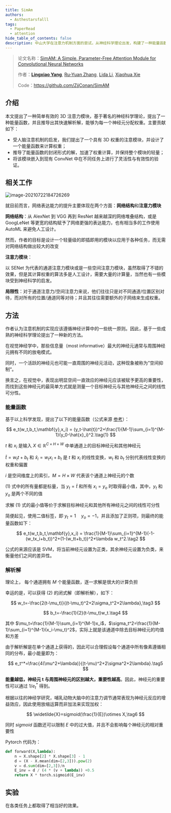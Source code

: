 ```yaml
---
title: SimAm
authors:
  - Asthestarsfalll
tags:
  - PaperRead
  - attention
hide_table_of_contents: false
description: 中山大学在注意力机制方面的尝试，从神经科学理论出发，构建了一种能量函数挖掘神经元重要性，并对此推导出了解析解以加速计算。通过ImageNet分类、COCO检测与分割等任务验证了所提SimAM的灵活性与有效性。值得一提的是，所提SimAM是一种无参数注意力模块。
---
```


>论文名称：[SimAM: A Simple, Parameter-Free Attention Module for Convolutional Neural Networks](http://proceedings.mlr.press/v139/yang21o/yang21o.pdf)
>
>作者：[**Lingxiao Yang**](https://zjjconan.github.io/), [Ru-Yuan Zhang](https://ruyuanzhang.github.io/), [Lida Li](https://github.com/lld533), [Xiaohua Xie](http://sdcs.sysu.edu.cn/content/2478)
>
>Code：https://github.com/ZjjConan/SimAM

## 介绍

本文提出了一种简单有效的 3D 注意力模块，基于著名的神经科学理论，提出了一种能量函数，并且推导出其快速解析解，能够为每一个神经元分配权重。主要贡献如下：

- 受人脑注意机制的启发，我们提出了一个具有 3D 权重的注意模块，并设计了一个能量函数来计算权重；
- 推导了能量函数的封闭形式的解，加速了权重计算，并保持整个模块的轻量；
- 将该模块嵌入到现有 ConvNet 中在不同任务上进行了灵活性与有效性的验证。

## 相关工作

![image-20210722184726269](/images/2022/03/27/image-20210722184726269.th.png)

就目前而言，网络表达能力的提升主要体现在两个方面：**网络结构**和**注意力模块**

**网络结构**：从 AlexNet 到 VGG 再到 ResNet 越来越深的网络堆叠结构，或是 GoogLeNet 等更宽的结构赋予了网络更强的表达能力，也有相当多的工作使用 AutoML 来避免人工设计。

然而，作者的目标是设计一个轻量级的即插即用的模块以应用于各种任务，而无需对网络结构做出较大的改变

**注意力模块**：

以 SENet 为代表的通道注意力模块或是一些空间注意力模块，虽然取得了不错的效果，但是其计算权重的算法多是人工设计，需要大量的计算量，当然也有一些模块受到神经科学的启发。

**局限性**：对于通道注意力/空间注意力来说，他们往往只是对不同通道/位置区别对待，而对所有的位置/通道同等对待；并且其往往需要额外的子网络来生成权重。

## 方法

作者认为注意机制的实现应该遵循神经计算中的一些统一原则。因此，基于一些成熟的神经科学理论提出了一种新的方法。

在视觉神经学中，那些信息量（most informative）最大的神经元通常与周围神经元拥有不同的放电模式。

同时，一个活跃的神经元也可能一直周围的神经元活动，这种现象被称为”空间抑制“。

换言之，在视觉中，表现出明显空间一直效应的神经元应该被赋予更高的重要性，而找到这些神经元的最简单方式就是测量一个目标神经元与其他神经元之间的线性可分性。

### 能量函数

基于以上科学发现，提出了以下的能量函数（公式来源 [参考](https://blog.csdn.net/liangdas/article/details/44251469)）：

$$
e_t(w_t,b_t,\mathbf{y},x_i) = (y_t-\hat{t})^2+\frac{1}{M-1}\sum_{i=1}^{M-1}(y_0-\hat{x}_i)^2.\tag{1}
$$

$t$ 和 $x_i$ 是输入 $X\in \mathbb{R}^{C\times H\times W}$ 中单通道上的目标神经元和其他神经元

$\hat{t}=w_tt+b_t$ 和 $\hat{x}_i=w_tx_i+b_t$ 是 $t$ 和 $x_i$ 的线性变换，$w_t$ 和 $b_t$ 分别代表线性变换的权重和偏置

$i$ 是空间维度上的索引，$M=H\times W$ 代表该个通道上神经元的个数

$(1)$ 式中的所有量都是标量，当 $y_t=\hat{t}$ 和所有 $x_i=y_o$ 时取得最小值，其中，$y_t$ 和 $y_o$ 是两个不同的值

求解 $(1)$ 式的最小值等价于求解目标神经元和其他所有神经元之间的线性可分性

简便起见，使用二值标签，即 $y_t=1\quad y_o=-1$，并且添加了正则项，则最终的能量函数如下：

$$
e_t(w_t,b_t,\mathbf{y},x_i) = \frac{1}{M-1}\sum_{i=1}^{M-1}(-1-(w_tx_i+b_t))^2+(1-(w_tt+b_t))^2+\lambda w_t^2.\tag2
$$

公式的来源应该是 SVM，将当前神经元设置为正类，其余神经元设置为负类，来衡量他们之间的差异性。

### 解析解

理论上， 每个通道拥有 $M$ 个能量函数，逐一求解是很大的计算负担

幸运的是，可以获得 $(2)$ 的闭式解（即解析解），如下：

$$
w_t=-\frac{2(t-\mu_t)}{(t-\mu_t)^2+2\sigma_t^2+2\lambda},\tag3
$$

$$
b_t=-\frac{1}{2}(t-\mu_t)w_t.\tag4
$$

其中 $\mu_t=\frac{1}{M-1}\sum_{i=1}^{M-1}x_i$，$\sigma_t^2=\frac{1}{M-1}\sum_{i=1}^{M-1}(x_i-\mu_t)^2$，实际上就是该通道中除去目标神经元的均值和方差

由于解析解是在单个通道上获得的，因此可以合理假设每个通道中所有像素遵循相同的分布，最小能量即为：

$$
e_t^*=\frac{4(\mu^2+\lambda)}{(t-\mu)^2+2\sigma^2+2\lambda}.\tag5
$$

**能量越低，神经元 t 与周围神经元的区别越大，重要性越高**。因此，神经元的重要性可以通过 $1/e_t^*$ 得到。

根据以往的神经学研究，哺乳动物大脑中的注意力调节通常表现为神经元反应的增益效应，因此使用放缩运算而非加法来实现加权：

$$
\widetilde{X}=sigmoid(\frac{1}{E})\otimes X,\tag6
$$

同时 $sigmoid$ 函数还可以限制 $E$ 中的过大值，并且不会影响每个神经元的相对重要性

Pytorch 代码为：

```python
def forward(X,lambda):
	n = X.shape[2] * X.shape[3] - 1
	d = (X - X.mean(dim=[2,3])).pow(2)
	v = d.sum(dim=[2,3])/n
	E_inv = d / (4 * (v + lambda)) +0.5
	return X * torch.sigmoid(E_inv)
```

## 实验

在各类任务上都取得了相当好的效果。
